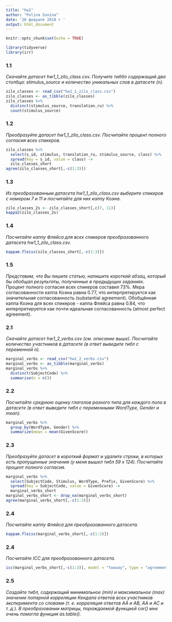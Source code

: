 ```yaml
---
title: "hw1"
author: "Polina Sonina"
date: '20 февраля 2018 г '
output: html_document
---
```


```r
knitr::opts_chunk$set(echo = TRUE)

library(tidyverse)
library(irr)
```

### 1.1
_Скачайте датасет hw1_1_zilo_class.csv. Получите тиббл содержащий два столбца: stimulus_source и количество уникальных слов в датасете (n)._
```r
zilo_classes <- read_csv("hw1_1_zilo_class.csv")
zilo_classes <- as_tibble(zilo_classes)
zilo_classes %>%
  distinct(stimulus_source, translation_ru) %>% 
  count(stimulus_source)
```

### 1.2
_Преобразуйте датасет hw1_1_zilo_class.csv. Посчитайте процент полного согласия всех спикеров._
```r
zilo_classes %>% 
  select(s_id, stimulus, translation_ru, stimulus_source, class) %>% 
  spread(key = s_id, value = class) ->
  zilo_classes_short
agree(zilo_classes_short[,-c(1:3)])
```

### 1.3
_Из преобразованным датасета hw1_1_zilo_class.csv выберите спикеров с номером 7 и 11 и посчитайте для них каппу Коэна._
```r
zilo_classes_2s <- zilo_classes_short[,c(7, 11)]
kappa2(zilo_classes_2s)
```

### 1.4
_Посчитайте каппу Фляйса для всех спикеров преобразованного датасета hw1_1_zilo_class.csv._
```r
kappam.fleiss(zilo_classes_short[,-c(1:3)])
```

### 1.5
_Представим, что Вы пишите статью, напишите короткий абзац, который бы обобщал результаты, полученные в предыдущих заданиях._ 
<br>Процент полного согласия всех спикеров составил 73%. Мера согласованности каппа Коэна равна 0.77, что интерпретируется как значительная согласованность (substantial agreement). Обобщённая каппа Коэна для всех спикеров - каппа Фляйса равна 0.84, что интерпретируется как почти идеальная согласованность (almost perfect agreement).

### 2.1
_Скачайте датасет hw1_2_verbs.csv (см. описание выше). Посчитайте количество участников в датасете (в ответ выведите тибл с переменной n)._
```r
marginal_verbs <- read_csv("hw1_2_verbs.csv")
marginal_verbs <- as_tibble(marginal_verbs)
marginal_verbs %>%
  distinct(SubjectCode) %>% 
  summarise(n = n())
```

### 2.2
_Посчитайте среднюю оценку глаголов разного типа для каждого пола в датасете (в ответ выведите тибл с переменными WordType, Gender и mean)._
``` r
marginal_verbs %>%
  group_by(WordType, Gender) %>% 
  summarize(mean = mean(GivenScore))
```

### 2.3
_Преобразуйте датасет в короткий формат и удалите строки, в которых есть пропущенные значения (у меня вышел тибл 59 x 124). Посчитайте процент полного согласия._
``` r
marginal_verbs %>% 
  select(SubjectCode, Stimulus, WordType, Prefix, GivenScore) %>% 
  spread(key = SubjectCode, value = GivenScore) ->
  marginal_verbs_short
marginal_verbs_short <- drop_na(marginal_verbs_short)
agree(marginal_verbs_short[,-c(1:3)])
```

### 2.4
_Посчитайте каппу Фляйса для преобразованного датасета._
``` r
kappam.fleiss(marginal_verbs_short[,-c(1:3)])
```

### 2.4
_Посчитайте ICC для преобразованного датасета._
``` r
icc(marginal_verbs_short[,-c(1:3)], model = "twoway", type = "agreement")
```

### 2.5
_Создайте тибл, содержащий минимальное (min) и максимальное (max) значение попарной корреляции Кендала ответов всех участников эксперимента со словами (т. е. корреляция ответов АА и AB, AA и AC и т. д.). В преобразовании матрицы, пораждаемой функцией cor() мне очень помогла функция as.table()._
``` r

```









